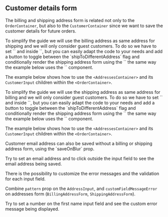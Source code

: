 

<Meta of={Stories} />

## Customer details form
The billing and shipping address form is related not only to the `OrderContainer`, but also to the `CustomerContainer` since we want to save the customer details for future orders.


<span title='Billing and Shipping addresses' type='info'>
To simplify the guide we will use the billing address as same address for shipping and we will only consider guest customers.
To do so we have to set `<CustomerContainer isGuest={true}>` and inside `<AddressesContainer shipToDifferentAddress={false}>`, but you can easily adapt the code to your needs
and add a button to toggle between the `shipToDifferentAddress` flag and conditionally render the shipping address form using the `<ShippingAddressForm>` the same way the example
below uses the `<BillingAddressForm>` component.
</span>


The example below shows how to use the `<AddressesContainer>` and its `CustomerInput` children within the `<OrderContainer>`.

<Canvas of={Stories.CustomerAddresses} />

<span title='Invert Billing and Shipping addresses' type='info'>
To simplify the guide we will use the shipping address as same address for billing and we will only consider guest customers.
To do so we have to set `<CustomerContainer isGuest={true}>` and inside `<AddressesContainer shipToDifferentAddress={false} invertAddresses={true}>`, but you can easily adapt the code to your needs
and add a button to toggle between the `shipToDifferentAddress` flag and conditionally render the shipping address form using the `<BillingAddressForm>` the same way the example
below uses the `<ShippingAddressForm>` component.
</span>


The example below shows how to use the `<AddressesContainer>` and its `CustomerInput` children within the `<OrderContainer>`.

<Canvas of={Stories.CustomerInvertAddresses} />

<span title='Tip' type='info'>
Customer email address can also be saved without a billing or shipping address form, using the `saveOnBlur` prop.

Try to set an email address and to click outside the input field to see the email address being saved.
</span>

<Canvas of={Stories.CustomerEmailSaveOnBlur} />

<span title='Customize input field validation and error message' type='info'>
  There is the possibility to customize the error messages and the validation for each input field.

  Combine `pattern` prop on the `AddressInput`, and `customFieldMessageError` on addresses form (`BillingAddressForm`, `ShippingAddressForm`).

  Try to set a number on the first name input field and see the custom error message being displayed.
</span>

<Canvas of={Stories.CustomErrorMessages} />
